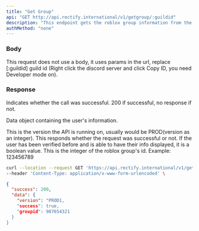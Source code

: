 ```yaml
---
title: "Get Group"
api: "GET http://api.rectify.international/v1/getgroup/:guildid"
description: "This endpoint gets the roblox group information from the Discord Guild."
authMethod: "none"
---
```


### Body

This request does not use a body, it uses params in the url, replace [:guildid] guild id (Right click the discord server and click Copy ID, you need Developer mode on).

### Response

<ResponseField name="status" type="number">
  Indicates whether the call was successful. 200 if successful, no response if not.
</ResponseField>

<ResponseField name="data" type="object">

Data object containing the user's information.

<Expandable title="Response Info">

<ResponseField name="version" type="string">
  This is the version the API is running on, usually would be PROD(version as an integer).
</ResponseField>

<ResponseField name="success" type="boolean">
  This responds whether the request was successful or not. If the user has been verified before and is able to have their info displayed, it is a boolean value.
</ResponseField>

<ResponseField name="groupid" type="integer">
  This is the integer of the roblox group's id. Example: 123456789
</ResponseField>

</Expandable>

</ResponseField>

<RequestExample>

```bash Example Request
curl --location --request GET 'https://api.rectify.international/v1/getgroup/:guildid' \
--header 'Content-Type: application/x-www-form-urlencoded' \
```

</RequestExample>

<ResponseExample>

```json Response
{
  "success": 200,
  "data": {
    "version": "PROD1,
    "success": true,
    "groupid": 987654321
  }
}
```

</ResponseExample>
